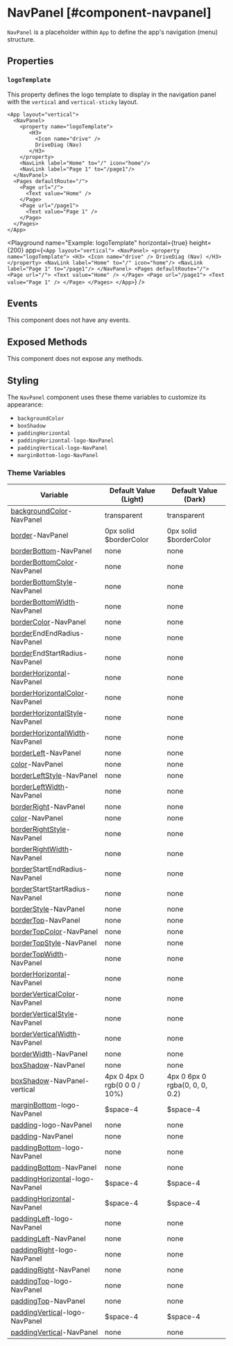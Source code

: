 
# NavPanel [#component-navpanel]

`NavPanel` is a placeholder within `App` to define the app's navigation (menu) structure.

## Properties

### `logoTemplate`

This property defines the logo template to display in the navigation panel with the `vertical` and `vertical-sticky` layout.

```ueml copy {3-8}
<App layout="vertical">
  <NavPanel>
    <property name="logoTemplate">
       <H3>
         <Icon name="drive" />
         DriveDiag (Nav)
       </H3>
    </property>
    <NavLink label="Home" to="/" icon="home"/>
    <NavLink label="Page 1" to="/page1"/>
  </NavPanel>
  <Pages defaultRoute="/">
    <Page url="/">
      <Text value="Home" />
    </Page>
    <Page url="/page1">
      <Text value="Page 1" />
    </Page>
  </Pages>
</App>
```

<Playground
  name="Example: logoTemplate"
  horizontal={true}
  height={200}
  app={`
    <App layout="vertical">
      <NavPanel>
        <property name="logoTemplate">
           <H3>
             <Icon name="drive" />
             DriveDiag (Nav)
           </H3>
        </property>
        <NavLink label="Home" to="/" icon="home"/>
        <NavLink label="Page 1" to="/page1"/>
      </NavPanel>
      <Pages defaultRoute="/">
        <Page url="/">
          <Text value="Home" />
        </Page>
        <Page url="/page1">
          <Text value="Page 1" />
        </Page>
      </Pages>
    </App>
  `}
/>

## Events

This component does not have any events.

## Exposed Methods

This component does not expose any methods.

## Styling

The `NavPanel` component uses these theme variables to customize its appearance:

- `backgroundColor`
- `boxShadow`
- `paddingHorizontal`
- `paddingHorizontal-logo-NavPanel`
- `paddingVertical-logo-NavPanel`
- `marginBottom-logo-NavPanel`

### Theme Variables

| Variable | Default Value (Light) | Default Value (Dark) |
| --- | --- | --- |
| [backgroundColor](../styles-and-themes/common-units/#color)-NavPanel | transparent | transparent |
| [border](../styles-and-themes/common-units/#border)-NavPanel | 0px solid $borderColor | 0px solid $borderColor |
| [borderBottom](../styles-and-themes/common-units/#border)-NavPanel | <GrayText>none</GrayText> | <GrayText>none</GrayText> |
| [borderBottomColor](../styles-and-themes/common-units/#color)-NavPanel | <GrayText>none</GrayText> | <GrayText>none</GrayText> |
| [borderBottomStyle](../styles-and-themes/common-units/#border-style)-NavPanel | <GrayText>none</GrayText> | <GrayText>none</GrayText> |
| [borderBottomWidth](../styles-and-themes/common-units/#size)-NavPanel | <GrayText>none</GrayText> | <GrayText>none</GrayText> |
| [borderColor](../styles-and-themes/common-units/#color)-NavPanel | <GrayText>none</GrayText> | <GrayText>none</GrayText> |
| [border](../styles-and-themes/common-units/#border)EndEndRadius-NavPanel | <GrayText>none</GrayText> | <GrayText>none</GrayText> |
| [border](../styles-and-themes/common-units/#border)EndStartRadius-NavPanel | <GrayText>none</GrayText> | <GrayText>none</GrayText> |
| [borderHorizontal](../styles-and-themes/common-units/#border)-NavPanel | <GrayText>none</GrayText> | <GrayText>none</GrayText> |
| [borderHorizontalColor](../styles-and-themes/common-units/#color)-NavPanel | <GrayText>none</GrayText> | <GrayText>none</GrayText> |
| [borderHorizontalStyle](../styles-and-themes/common-units/#border-style)-NavPanel | <GrayText>none</GrayText> | <GrayText>none</GrayText> |
| [borderHorizontalWidth](../styles-and-themes/common-units/#size)-NavPanel | <GrayText>none</GrayText> | <GrayText>none</GrayText> |
| [borderLeft](../styles-and-themes/common-units/#border)-NavPanel | <GrayText>none</GrayText> | <GrayText>none</GrayText> |
| [color](../styles-and-themes/common-units/#color)-NavPanel | <GrayText>none</GrayText> | <GrayText>none</GrayText> |
| [borderLeftStyle](../styles-and-themes/common-units/#border-style)-NavPanel | <GrayText>none</GrayText> | <GrayText>none</GrayText> |
| [borderLeftWidth](../styles-and-themes/common-units/#size)-NavPanel | <GrayText>none</GrayText> | <GrayText>none</GrayText> |
| [borderRight](../styles-and-themes/common-units/#border)-NavPanel | <GrayText>none</GrayText> | <GrayText>none</GrayText> |
| [color](../styles-and-themes/common-units/#color)-NavPanel | <GrayText>none</GrayText> | <GrayText>none</GrayText> |
| [borderRightStyle](../styles-and-themes/common-units/#border-style)-NavPanel | <GrayText>none</GrayText> | <GrayText>none</GrayText> |
| [borderRightWidth](../styles-and-themes/common-units/#size)-NavPanel | <GrayText>none</GrayText> | <GrayText>none</GrayText> |
| [border](../styles-and-themes/common-units/#border)StartEndRadius-NavPanel | <GrayText>none</GrayText> | <GrayText>none</GrayText> |
| [border](../styles-and-themes/common-units/#border)StartStartRadius-NavPanel | <GrayText>none</GrayText> | <GrayText>none</GrayText> |
| [borderStyle](../styles-and-themes/common-units/#border-style)-NavPanel | <GrayText>none</GrayText> | <GrayText>none</GrayText> |
| [borderTop](../styles-and-themes/common-units/#border)-NavPanel | <GrayText>none</GrayText> | <GrayText>none</GrayText> |
| [borderTopColor](../styles-and-themes/common-units/#color)-NavPanel | <GrayText>none</GrayText> | <GrayText>none</GrayText> |
| [borderTopStyle](../styles-and-themes/common-units/#border-style)-NavPanel | <GrayText>none</GrayText> | <GrayText>none</GrayText> |
| [borderTopWidth](../styles-and-themes/common-units/#size)-NavPanel | <GrayText>none</GrayText> | <GrayText>none</GrayText> |
| [borderHorizontal](../styles-and-themes/common-units/#border)-NavPanel | <GrayText>none</GrayText> | <GrayText>none</GrayText> |
| [borderVerticalColor](../styles-and-themes/common-units/#color)-NavPanel | <GrayText>none</GrayText> | <GrayText>none</GrayText> |
| [borderVerticalStyle](../styles-and-themes/common-units/#border-style)-NavPanel | <GrayText>none</GrayText> | <GrayText>none</GrayText> |
| [borderVerticalWidth](../styles-and-themes/common-units/#size)-NavPanel | <GrayText>none</GrayText> | <GrayText>none</GrayText> |
| [borderWidth](../styles-and-themes/common-units/#size)-NavPanel | <GrayText>none</GrayText> | <GrayText>none</GrayText> |
| [boxShadow](../styles-and-themes/common-units/#boxShadow)-NavPanel | <GrayText>none</GrayText> | <GrayText>none</GrayText> |
| [boxShadow](../styles-and-themes/common-units/#boxShadow)-NavPanel-vertical | 4px 0 4px 0 rgb(0 0 0 / 10%) | 4px 0 6px 0 rgba(0, 0, 0, 0.2) |
| [marginBottom](../styles-and-themes/common-units/#size)-logo-NavPanel | $space-4 | $space-4 |
| [padding](../styles-and-themes/common-units/#size)-logo-NavPanel | <GrayText>none</GrayText> | <GrayText>none</GrayText> |
| [padding](../styles-and-themes/common-units/#size)-NavPanel | <GrayText>none</GrayText> | <GrayText>none</GrayText> |
| [paddingBottom](../styles-and-themes/common-units/#size)-logo-NavPanel | <GrayText>none</GrayText> | <GrayText>none</GrayText> |
| [paddingBottom](../styles-and-themes/common-units/#size)-NavPanel | <GrayText>none</GrayText> | <GrayText>none</GrayText> |
| [paddingHorizontal](../styles-and-themes/common-units/#size)-logo-NavPanel | $space-4 | $space-4 |
| [paddingHorizontal](../styles-and-themes/common-units/#size)-NavPanel | $space-4 | $space-4 |
| [paddingLeft](../styles-and-themes/common-units/#size)-logo-NavPanel | <GrayText>none</GrayText> | <GrayText>none</GrayText> |
| [paddingLeft](../styles-and-themes/common-units/#size)-NavPanel | <GrayText>none</GrayText> | <GrayText>none</GrayText> |
| [paddingRight](../styles-and-themes/common-units/#size)-logo-NavPanel | <GrayText>none</GrayText> | <GrayText>none</GrayText> |
| [paddingRight](../styles-and-themes/common-units/#size)-NavPanel | <GrayText>none</GrayText> | <GrayText>none</GrayText> |
| [paddingTop](../styles-and-themes/common-units/#size)-logo-NavPanel | <GrayText>none</GrayText> | <GrayText>none</GrayText> |
| [paddingTop](../styles-and-themes/common-units/#size)-NavPanel | <GrayText>none</GrayText> | <GrayText>none</GrayText> |
| [paddingVertical](../styles-and-themes/common-units/#size)-logo-NavPanel | $space-4 | $space-4 |
| [paddingVertical](../styles-and-themes/common-units/#size)-NavPanel | <GrayText>none</GrayText> | <GrayText>none</GrayText> |
